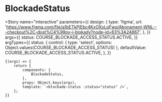 

<Meta title="components/statuses/BlockadeStatus" component={BlockadeStatus} />

# BlockadeStatus

<Story
	name="interactive"
	parameters={{
		design: {
			type: 'figma',
			url: 'https://www.figma.com/file/a1bETkPjEbc4KxOXoLqFwq/Abonament-WNL---checkout%2C-dost%C4%99py-i-blokady?node-id=63%3A24867',
		},
	}}
	args={{
		status: COURSE_BLOCKADE_ACCESS_STATUS.ACTIVE,
	}}
	argTypes={{
		status: {
			control: { type: 'select', options: Object.values(COURSE_BLOCKADE_ACCESS_STATUS) },
			defaultValue: COURSE_BLOCKADE_ACCESS_STATUS.ACTIVE,
		},
	}}
>
	{(args) => {
		return {
			components: {
				BlockadeStatus,
			},
			props: Object.keys(args),
			template: `<blockade-status :status="status" />`,
		};
	}}
</Story>
